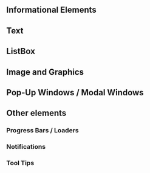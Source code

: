 ::: {.content-visible unless-format="revealjs"}
# Informational Elements

:::

::: {.content-visible when-format="revealjs"}
##  {data-name="<b>10.5 INFORMATIONAL ELEMENTS</b>"}
:::

## Text

## ListBox

## Image and Graphics

## Pop-Up Windows / Modal Windows

## Other elements

### Progress Bars / Loaders

### Notifications

### Tool Tips